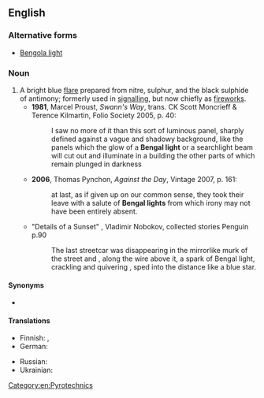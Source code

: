 ==English==

===Alternative forms===
* [[Bengola light]]

===Noun===
{{en-noun}}

# A bright blue [[flare]] prepared from nitre, sulphur, and the black sulphide of antimony; formerly used in [[signalling]], but now chiefly as [[firework]]s.
#* '''1981''', Marcel Proust, ''Swann's Way'', trans. CK Scott Moncrieff & Terence Kilmartin, Folio Society 2005, p. 40:
#*: I saw no more of it than this sort of luminous panel, sharply defined against a vague and shadowy background, like the panels which the glow of a '''Bengal light''' or a searchlight beam will cut out and illuminate in a building the other parts of which remain plunged in darkness
#* '''2006''', Thomas Pynchon, ''Against the Day'', Vintage 2007, p. 161:
#*: at last, as if given up on our common sense, they took their leave with a salute of '''Bengal lights''' from which irony may not have been entirely absent.
#* "Details of a Sunset" , Vladimir Nobokov, collected stories Penguin p.90
#*: The last streetcar was disappearing in the mirrorlike murk of the street and , along the wire above it, a spark of Bengal light, crackling and quivering , sped into the distance like a blue star.

====Synonyms====
* {{l|en|blue light}}

====Translations====
{{trans-top|bright blue flare}}
* Finnish: {{t|fi|bengalin tuli}}, {{l|fi|bengalintuli}}
* German: {{t|de|bengalisches Feuer|n}}
{{trans-mid}}
* Russian: {{t|ru|бенга́льский ого́нь|m}}
* Ukrainian: {{t+|uk|бенга́льський вого́нь|m|sc=Cyrl}}
{{trans-bottom}}

[[Category:en:Pyrotechnics]]